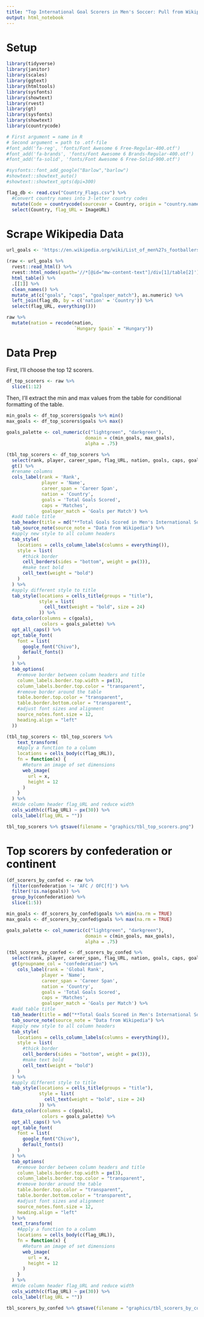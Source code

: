```yaml
---
title: "Top International Goal Scorers in Men's Soccer: Pull from Wikipedia"
output: html_notebook
---
```


# Setup 

```r
library(tidyverse)
library(janitor)
library(scales)
library(ggtext)
library(htmltools)
library(sysfonts)
library(showtext)
library(rvest)
library(gt)
library(sysfonts)
library(showtext)
library(countrycode)
```

```r
# First argument = name in R
# Second argument = path to .otf-file
#font_add('fa-reg', 'fonts/Font Awesome 6 Free-Regular-400.otf')
#font_add('fa-brands', 'fonts/Font Awesome 6 Brands-Regular-400.otf')
#font_add('fa-solid', 'fonts/Font Awesome 6 Free-Solid-900.otf')
```

```r
#sysfonts::font_add_google("Barlow","barlow")
#showtext::showtext_auto()
#showtext::showtext_opts(dpi=300)
```

```r
flag_db <- read.csv("Country_Flags.csv") %>% 
  #Convert country names into 3-letter country codes
  mutate(Code = countrycode(sourcevar = Country, origin = "country.name", destination = "iso3c", warn = FALSE)) %>% 
  select(Country, flag_URL = ImageURL)
```

# Scrape Wikipedia Data 

```r
url_goals <- 'https://en.wikipedia.org/wiki/List_of_men%27s_footballers_with_50_or_more_international_goals'
```

```r
(raw <- url_goals %>%
  rvest::read_html() %>%
  rvest::html_nodes(xpath='//*[@id="mw-content-text"]/div[1]/table[2]') %>% 
  html_table() %>% 
  .[[1]] %>% 
  clean_names() %>% 
  mutate_at(c("goals", "caps", "goalsper_match"), as.numeric) %>% 
  left_join(flag_db, by = c('nation' = 'Country')) %>% 
  select(flag_URL, everything()))
```

```r
raw %>% 
  mutate(nation = recode(nation,
                         `Hungary Spain` = "Hungary"))
```





# Data Prep

First, I'll choose the top 12 scorers.

```r
df_top_scorers <- raw %>% 
  slice(1:12)
```

Then, I'll extract the min and max values from the table for conditional formatting of the table.

```r
min_goals <- df_top_scorers$goals %>% min()
max_goals <- df_top_scorers$goals %>% max()

goals_palette <- col_numeric(c("lightgreen", "darkgreen"), 
                             domain = c(min_goals, max_goals), 
                             alpha = .75)
```

```r
(tbl_top_scorers <- df_top_scorers %>% 
  select(rank, player, career_span, flag_URL, nation, goals, caps, goalsper_match) %>% 
  gt() %>% 
  #rename columns
  cols_label(rank = 'Rank',
             player = 'Name',
             career_span = 'Career Span',
             nation = 'Country',
             goals = 'Total Goals Scored',
             caps = 'Matches',
             goalsper_match = 'Goals per Match') %>% 
  #add table title
  tab_header(title = md("**Total Goals Scored in Men's International Soccer Matches**")) %>% 
  tab_source_note(source_note = "Data from Wikipedia") %>% 
  #apply new style to all column headers
  tab_style(
    locations = cells_column_labels(columns = everything()),
    style = list(
      #thick border
      cell_borders(sides = "bottom", weight = px(3)),
      #make text bold
      cell_text(weight = "bold")
    )
  ) %>% 
  #apply different style to title
  tab_style(locations = cells_title(groups = "title"),
            style = list(
              cell_text(weight = "bold", size = 24)
            )) %>% 
  data_color(columns = c(goals),
             colors = goals_palette) %>% 
  opt_all_caps() %>% 
  opt_table_font(
    font = list(
      google_font("Chivo"),
      default_fonts()
    )
  ) %>% 
  tab_options(
    #remove border between column headers and title
    column_labels.border.top.width = px(3),
    column_labels.border.top.color = "transparent",
    #remove border around the table
    table.border.top.color = "transparent",
    table.border.bottom.color = "transparent",
    #adjust font sizes and alignment
    source_notes.font.size = 12,
    heading.align = "left"
  ))
```


```r
(tbl_top_scorers <- tbl_top_scorers %>% 
    text_transform(
    #Apply a function to a column
    locations = cells_body(c(flag_URL)),
    fn = function(x) {
      #Return an image of set dimensions
      web_image(
        url = x,
        height = 12
      )
    }
  ) %>% 
  #Hide column header flag_URL and reduce width
  cols_width(c(flag_URL) ~ px(30)) %>% 
  cols_label(flag_URL = ""))
```
```r
tbl_top_scorers %>% gtsave(filename = "graphics/tbl_top_scorers.png")
```

# Top scorers by confederation or continent

```r
(df_scorers_by_confed <- raw %>% 
  filter(confederation != 'AFC / OFC[f]') %>% 
  filter(!is.na(goals)) %>% 
  group_by(confederation) %>% 
  slice(1:5))
```

```r
min_goals <- df_scorers_by_confed$goals %>% min(na.rm = TRUE)
max_goals <- df_scorers_by_confed$goals %>% max(na.rm = TRUE)

goals_palette <- col_numeric(c("lightgreen", "darkgreen"), 
                             domain = c(min_goals, max_goals), 
                             alpha = .75)
```

```r
(tbl_scorers_by_confed <- df_scorers_by_confed %>% 
  select(rank, player, career_span, flag_URL, nation, goals, caps, goalsper_match, confederation) %>% 
  gt(groupname_col = "confederation") %>% 
    cols_label(rank = 'Global Rank',
             player = 'Name',
             career_span = 'Career Span',
             nation = 'Country',
             goals = 'Total Goals Scored',
             caps = 'Matches',
             goalsper_match = 'Goals per Match') %>% 
  #add table title
  tab_header(title = md("**Total Goals Scored in Men's International Soccer Matches**")) %>% 
  tab_source_note(source_note = "Data from Wikipedia") %>% 
  #apply new style to all column headers
  tab_style(
    locations = cells_column_labels(columns = everything()),
    style = list(
      #thick border
      cell_borders(sides = "bottom", weight = px(3)),
      #make text bold
      cell_text(weight = "bold")
    )
  ) %>% 
  #apply different style to title
  tab_style(locations = cells_title(groups = "title"),
            style = list(
              cell_text(weight = "bold", size = 24)
            )) %>% 
  data_color(columns = c(goals),
             colors = goals_palette) %>% 
  opt_all_caps() %>% 
  opt_table_font(
    font = list(
      google_font("Chivo"),
      default_fonts()
    )
  ) %>% 
  tab_options(
    #remove border between column headers and title
    column_labels.border.top.width = px(3),
    column_labels.border.top.color = "transparent",
    #remove border around the table
    table.border.top.color = "transparent",
    table.border.bottom.color = "transparent",
    #adjust font sizes and alignment
    source_notes.font.size = 12,
    heading.align = "left"
  ) %>% 
  text_transform(
    #Apply a function to a column
    locations = cells_body(c(flag_URL)),
    fn = function(x) {
      #Return an image of set dimensions
      web_image(
        url = x,
        height = 12
      )
    }
  ) %>% 
  #Hide column header flag_URL and reduce width
  cols_width(c(flag_URL) ~ px(30)) %>% 
  cols_label(flag_URL = ""))
```

```r
tbl_scorers_by_confed %>% gtsave(filename = "graphics/tbl_scorers_by_confed.png")
```

